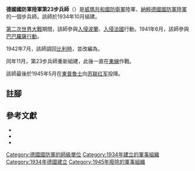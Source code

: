 {{Infobox military unit
| unit_name=德國國防軍陸軍第23步兵師
| image=Fredericus Rex.svg
| image_size = 125
| caption=
| dates=1934年10月1日至1942年9月14日<br />1942年11月至1945年5月8日
| country={{flagcountry|Nazi Germany}}
| branch=[[納粹德國陸軍|陸軍]]
| type=[[步兵|步兵]]
| role=
| size=[[师_(军队)|師]]
| garrison=[[波茨坦|波茨坦]]
| garrison_label=
}}

'''德國國防軍陸軍第23步兵師'''（{{lang-de|'''23. Infanterie-Division'''}}）是[[威瑪共和國|威瑪共和國]][[國家防衛軍|防衛軍]]陸軍、[[納粹德國|納粹德國]][[德國國防軍|國防軍]][[納粹德國陸軍|陸軍]]的一個步兵師。該師於1934年10月組建{{cfn|Mitcham|y=2007}}。

[[第二次世界大戰|第二次世界大戰]]期間，該師參與[[波蘭戰役|入侵波蘭]]、[[法國戰役|入侵法國]]行動。1941年6月，該師參與[[巴巴羅薩行動|巴巴羅薩行動]]。

1942年7月，該師調回[[比利時|比利時]]，並改編為{{Link-de|德國國防軍陸軍第26裝甲師|26. Panzer-Division (Wehrmacht)|第26裝甲師}}。

同年11月，第23步兵師重新組建，此後一直在[[苏德战争|東線]]作戰。

該師最後於1945年5月在[[東普魯士|東普魯士]]向[[苏联红军|苏联红军]]投降。

== 註腳 ==
{{reflist}}

== 參考文獻 ==
* {{Cite book| author=Burkhard Müller-Hillebrand |title=Das Heer 1933-1945. Entwicklung des organisatorischen Aufbaues | volume= Vol. III: Der Zweifrontenkrieg. Das Heer vom Beginn des Feldzuges gegen die Sowjetunion bis zum Kriegsende| publisher=Mittler | location=Frankfurt am Main |year=1969 | page=286 | language=de}}
* {{Cite book| author=Georg Tessin|title=Verbände und Truppen der  deutschen Wehrmacht und Waffen-SS im Zweiten Weltkrieg, 1939 - 1945 | volume=Vol. IV: Die Landstreitkräfte 15 -30 | publisher= Mittler | location= Frankfurt am Main | year=1970 | language=de}}
* {{Cite book|last=Mitcham |first=Samuel W., Jr.|author-link=Samuel W. Mitcham|title=German Order of Battle, Volume One: 1st – 290th Infantry Divisions in WWII|year=2007|publisher=Stackpole Books|location=PA; United States of America|isbn=978-0-8117-3416-5|ref={{sfnRef|Mitcham|y=2007}}}}

{{mil-stub}}
{{德國國防軍陸軍的步兵師}}
[[Category:德國國防軍的師級單位|Category:德國國防軍的師級單位]]
[[Category:1934年建立的軍事組織|Category:1934年建立的軍事組織]]
[[Category:1934年德國建立|Category:1934年德國建立]]
[[Category:1945年廢除的軍事組織|Category:1945年廢除的軍事組織]]